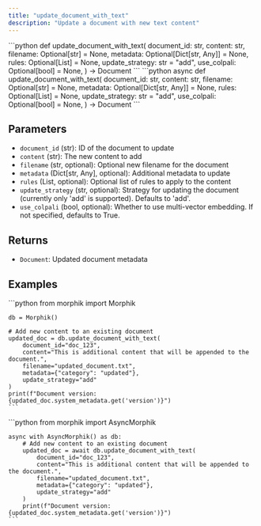 ```yaml
---
title: "update_document_with_text"
description: "Update a document with new text content"
---
```


<Tabs>
  <Tab title="Sync">
    ```python
    def update_document_with_text(
        document_id: str,
        content: str,
        filename: Optional[str] = None,
        metadata: Optional[Dict[str, Any]] = None,
        rules: Optional[List] = None,
        update_strategy: str = "add",
        use_colpali: Optional[bool] = None,
    ) -> Document
    ```
  </Tab>
  <Tab title="Async">
    ```python
    async def update_document_with_text(
        document_id: str,
        content: str,
        filename: Optional[str] = None,
        metadata: Optional[Dict[str, Any]] = None,
        rules: Optional[List] = None,
        update_strategy: str = "add",
        use_colpali: Optional[bool] = None,
    ) -> Document
    ```
  </Tab>
</Tabs>

## Parameters

- `document_id` (str): ID of the document to update
- `content` (str): The new content to add
- `filename` (str, optional): Optional new filename for the document
- `metadata` (Dict[str, Any], optional): Additional metadata to update
- `rules` (List, optional): Optional list of rules to apply to the content
- `update_strategy` (str, optional): Strategy for updating the document (currently only 'add' is supported). Defaults to 'add'.
- `use_colpali` (bool, optional): Whether to use multi-vector embedding. If not specified, defaults to True.

## Returns

- `Document`: Updated document metadata

## Examples

<Tabs>
  <Tab title="Sync">
    ```python
    from morphik import Morphik
    
    db = Morphik()
    
    # Add new content to an existing document
    updated_doc = db.update_document_with_text(
        document_id="doc_123",
        content="This is additional content that will be appended to the document.",
        filename="updated_document.txt",
        metadata={"category": "updated"},
        update_strategy="add"
    )
    print(f"Document version: {updated_doc.system_metadata.get('version')}")
    ```
  </Tab>
  <Tab title="Async">
    ```python
    from morphik import AsyncMorphik
    
    async with AsyncMorphik() as db:
        # Add new content to an existing document
        updated_doc = await db.update_document_with_text(
            document_id="doc_123",
            content="This is additional content that will be appended to the document.",
            filename="updated_document.txt",
            metadata={"category": "updated"},
            update_strategy="add"
        )
        print(f"Document version: {updated_doc.system_metadata.get('version')}")
    ```
  </Tab>
</Tabs>